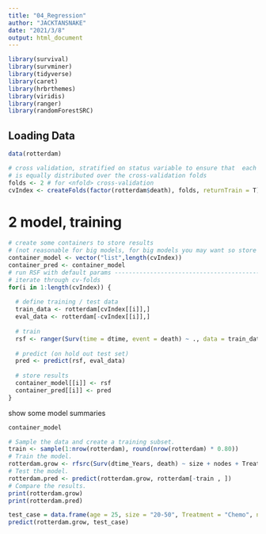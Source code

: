 ```yaml
---
title: "04_Regression"
author: "JACKTANSNAKE"
date: "2021/3/8"
output: html_document
---
```


```r
library(survival)
library(survminer)
library(tidyverse)
library(caret)
library(hrbrthemes)
library(viridis)
library(ranger)
library(randomForestSRC)
```

## Loading Data
```r
data(rotterdam)
```

```r
# cross validation, stratified on status variable to ensure that  each group (here censored, dead)
# is equally distributed over the cross-validation folds
folds <- 2 # for <nfold> cross-validation
cvIndex <- createFolds(factor(rotterdam$death), folds, returnTrain = T)
```

# 2 model, training
```r
# create some containers to store results
# (not reasonable for big models, for big models you may want so store intermediate results on disk)
container_model <- vector("list",length(cvIndex))
container_pred <- container_model
# run RSF with default params --------------------------------------------------
# iterate through cv-folds
for(i in 1:length(cvIndex)) {
  
  # define training / test data
  train_data <- rotterdam[cvIndex[[i]],]
  eval_data <- rotterdam[-cvIndex[[i]],]
  
  # train
  rsf <- ranger(Surv(time = dtime, event = death) ~ ., data = train_data)
  
  # predict (on hold out test set)
  pred <- predict(rsf, eval_data)
  
  # store results
  container_model[[i]] <- rsf
  container_pred[[i]] <- pred
}
```

show some model summaries
```r
container_model
```


















```r
# Sample the data and create a training subset.
train <- sample(1:nrow(rotterdam), round(nrow(rotterdam) * 0.80))
# Train the model.
rotterdam.grow <- rfsrc(Surv(dtime_Years, death) ~ size + nodes + Treatment, rotterdam[train, ], ntree = 100)
# Test the model.
rotterdam.pred <- predict(rotterdam.grow, rotterdam[-train , ])
# Compare the results.
print(rotterdam.grow)
print(rotterdam.pred)
```

```r
test_case = data.frame(age = 25, size = "20-50", Treatment = "Chemo", nodes = 5)
predict(rotterdam.grow, test_case)
```


